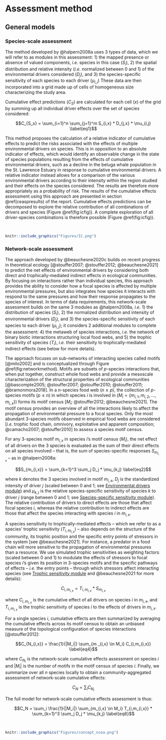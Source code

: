 # Assessment method {#method}

## General models {#ceamethod}

### Species-scale assessment {#speciesmethod}

The method developed by @halpern2008a uses 3 types of data, which we will refer to as modules in this assessment: 1) the mapped presence or absence of valued components, *i.e.* species in this  case ($S_i$), 2) the spatial distribution and relative intensity (*i.e.* normalized between 0 and 1) of the environmental drivers considered ($D_j$), and 3) the species-specific sensitivity of each species to each driver ($\mu_{i,j}$) These data are then incorporated into a grid made up of cells of homogeneous size characterizing the study area. 

Cumulative effect predictions ($C_S$) are calculated for each cell ($x$) of the grid by summing up all individual driver effects over the set of species considered:

$$C_{S_x} = \sum_{i=1}^n \sum_{j=1}^m S_{i,x} * D_{j,x} * \mu_{i,j} \label{eq1}$$

This method proposes the calculation of a relative indicator of cumulative effects to predict the risks associated with the effects of multiple environmental drivers on species. This is in opposition to an absolute indicator of effects, which would identify an observable change in the state of species populations resulting from the effects of cumulative environmental drivers, such as a decline in the beluga whale population in the St. Lawrence Estuary in response to cumulative environmental drivers. A relative indicator instead allows for a comparison of the various environmental drivers according to their intensity within the region studied and their effects on the species considered. The results are therefore more appropriately as a probability of risk. The results of the cumulative effects assessment using this approach are presented in section \@ref(ceaspresults) of the report. Cumulative effects predictions can be decomposed to explore the relative contribution of all combinations of drivers and species (Figure \@ref(fig:icfig)). A complete exploration of all driver-species combinations is therefore possible (Figure \@ref(fig:icfig)).  

<br/>

```r
knitr::include_graphics("Figures/IC.png")
```

### Network-scale assessment {#networkmethod}

The approach developed by @beauchesne2020c builds on recent progress in theoretical ecology [@stouffer2007; @stouffer2012; @beauchesne2021] to predict the net effects of environmental drivers by considering both direct and trophically-mediated indirect effects in ecological communities. By focusing on interactions rather than individual species, this approach provides the ability to consider how a focal species is affected by multiple environmental pressures, but also integrates how species it interacts with respond to the same pressures and how their response propagates to the species of interest. In terms of data requirements, this network-scale assessment builds on the same 3 modules as @halpern2008a, *i.e.* 1) the distribution of species ($S_i$), 2) the normalized distribution and intensity of environmental drivers ($D_j$), and 3) the species-specific sensitivity of each species to each driver ($\mu_{i,j}$); it considers 2 additional modules to complete the assessment: 4) the metaweb of species interactions, *i.e.* the network of binary biotic interactions structuring local food webs, and 5) the trophic sensitivity of species ($T_i$), *i.e.* their sensitivity to trophically-mediated indirect effects (see below for more details). 

The approach focuses on sub-networks of interacting species called motifs [@milo2002] and is conceptualized through Figure \@ref(fig:networkmethod). Motifs are subsets of $p$-species interactions that, when put together, construct whole food webs and provide a mesoscale characterization of the structural properties of ecological communities [@bascompte2005; @stouffer2007; @stouffer2010; @stouffer2011; @bramonmora2018]. In a $n$-species food web ($n \geq p$), the collection of $p$-species motifs ($p \leq n$) in which species $i$ is involved in ($M_i = \{m_{i,1},m_{i,2},...,m_{i,x}\}$) forms its motif census [$M_i$; @stouffer2012; @beauchesne2021]. The motif census provides an overview of all the interactions likely to affect the propagation of environmental pressure to a focal species. Only the most abundant 3-species motifs observed in empirical food webs are considered [*i.e.* trophic food chain, omnivory, exploitative and apparent composition; @camacho2007; @stouffer2010] to assess a species motif census.

For any 3-species motif $m_{i,x}$ in species $i$’s motif census ($M_i$), the net effect of all drivers on the 3 species is evaluated as the sum of their direct effects on all species involved -- that is, the sum of species-specific responses $S_{m_{i,x}}$ -- as in @halpern2008a:

$$S_{m_{i,x}} = \sum_{k=1}^3 \sum_j D_j * \mu_{k,j} \label{eq2}$$


where $k$ denotes the 3 species involved in motif $m_{i,x}$, $D_j$ is the standardized intensity of driver $j$ (scaled between 0 and 1; see [Environmental drivers module](#drmodule)) and $\mu_{k,j}$ is the relative species-specific sensitivity of species $k$ to driver $j$ (range between 0 and 1; see [Species-specific sensitivity module](#sssmodule)). The relative contribution of drivers to direct effects are those that affect focal species $i$, whereas the relative contribution to indirect effects are those that affect the species interacting with species $i$ in $m_{i,x}$.

A species sensitivity to trophically-mediated effects -- which we refer to as a species' trophic sensitivity ($T_{i,m_{i,x}}$) -- also depends on the structure of the community, its trophic position and the specific entry points of stressors in the system [see @beauchesne2021]. For instance, a predator in a food chain will more sensitive to the propagation of environmental pressures than a resource. We use simulated trophic sensitivities as weighting factors (scaled between 0 and 1) to modulate the effects of stressors to focal species $i$’s given its position in 3-species motifs and the specific pathways of effects -- *i.e.* the entry points -- through which stressors affect interacting species (see [Trophic sensitivity module](#trsmodule) and @beauchesne2021 for more details):

$$C_{i,m_{i,x}} = T_{i,m_{i,x}} * S_{m_{i,x}} \label{eq3}$$


where $C_{i,m_{i,x}}$ is the cumulative effect of all drivers on species $i$ in $m_{i,x}$, and $T_{i,m_{i,x}}$ is the trophic sensitivity of species $i$ to the effects of drivers in $m_{i,x}$. 

For a single species $i$, cumulative effects are then summarized by averaging the cumulative effects across its motif census to obtain an unbiased measure of the topological configuration of species interactions [@stouffer2012]:

$$C_{N_{i,x}} = \frac{1}{|M_i|} \sum_{m _{i,x} \in M_i} C_{i,m_{i,x}} \label{eq4}$$


where $C_{N_i}$ is the network-scale cumulative effects assessment on species $i$ and $|M_i|$ is the number of motifs in the motif census of species $i$. Finally, we summarize over all $n$ species locally to obtain a community-aggregated assessment of network-scale cumulative effects:

$$C_N = \sum_i C_{N_i} \label{eq5}$$

The full model for network-scale cumulative effects assessment is thus:

$$C_N = \sum_i \frac{1}{|M_i|} \sum_{m_{i,x} \in M_i} T_{i,m_{i,x}} * \sum_{k=1}^3 \sum_j D_j * \mu_{k,j} \label{eq6}$$

<br>

```r
knitr::include_graphics("Figures/concept_ncea.png")
```